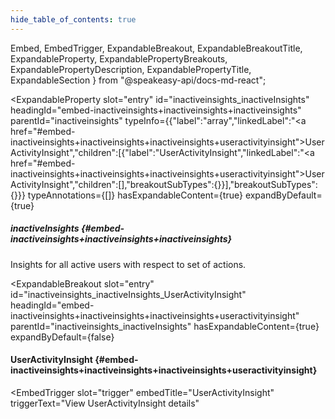 ```yaml
---
hide_table_of_contents: true
---
```

  Embed,
  EmbedTrigger,
  ExpandableBreakout,
  ExpandableBreakoutTitle,
  ExpandableProperty,
  ExpandablePropertyBreakouts,
  ExpandablePropertyDescription,
  ExpandablePropertyTitle,
  ExpandableSection
} from "@speakeasy-api/docs-md-react";

<ExpandableSection>

<ExpandableProperty
  slot="entry"
  id="inactiveinsights_inactiveInsights"
  headingId="embed-inactiveinsights+inactiveinsights+inactiveinsights"
  parentId="inactiveinsights"
  typeInfo={{"label":"array","linkedLabel":"<a href=\"#embed-inactiveinsights+inactiveinsights+inactiveinsights+useractivityinsight\">UserActivityInsight</a>","children":[{"label":"UserActivityInsight","linkedLabel":"<a href=\"#embed-inactiveinsights+inactiveinsights+inactiveinsights+useractivityinsight\">UserActivityInsight</a>","children":[],"breakoutSubTypes":{}}],"breakoutSubTypes":{}}}
  typeAnnotations={[]}
  hasExpandableContent={true}
  expandByDefault={true}
>

<ExpandablePropertyTitle slot="title">

##### inactiveInsights \{#embed-inactiveinsights+inactiveinsights+inactiveinsights\}

</ExpandablePropertyTitle>

<ExpandablePropertyDescription slot="description">

Insights for all active users with respect to set of actions.

</ExpandablePropertyDescription>

<ExpandablePropertyBreakouts slot="breakouts">

<ExpandableBreakout
  slot="entry"
  id="inactiveinsights_inactiveInsights_UserActivityInsight"
  headingId="embed-inactiveinsights+inactiveinsights+inactiveinsights+useractivityinsight"
  parentId="inactiveinsights_inactiveInsights"
  hasExpandableContent={true}
  expandByDefault={false}
>

<ExpandableBreakoutTitle slot="title">

#### UserActivityInsight \{#embed-inactiveinsights+inactiveinsights+inactiveinsights+useractivityinsight\}

</ExpandableBreakoutTitle>

<Embed slot="embed">

<EmbedTrigger
  slot="trigger"
  embedTitle="UserActivityInsight"
  triggerText="View UserActivityInsight details"
>

<Embeduseractivityinsight />

</EmbedTrigger>

</Embed>

</ExpandableBreakout>

</ExpandablePropertyBreakouts>

</ExpandableProperty>

</ExpandableSection>